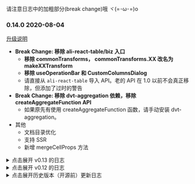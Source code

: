 
<Meta title="更新日志" />

请注意日志中的加粗部分(break change)哦 ヾ(=･ω･=)o

### 0.14.0 2020-08-04

[升级说明](https://github.com/alibaba/ali-react-table/blob/master/docs/from-0.13-to-0.14.md)

- **Break Change: 移除 ali-react-table/biz 入口**
  - **移除 commonTransforms， commonTransforms.XX 改名为 makeXXTransform**
  - **移除 useOperationBar 和 CustomColumnsDialog**
  - 请直接从 `ali-react-table` 导入 API。老的 API 在 1.0 以前不会真正移除，但添加了过时的警告
- **Break Change: 移除 dvt-aggregation 依赖，移除 createAggregateFunction API**
  - 如果原先有使用 createAggregateFunction 函数，请手动安装 dvt-aggregation。
- 其他
  - 文档目录优化
  - 支持 SSR
  - 新增 mergeCellProps 方法

<details>

<summary style={{ margin: '16px 0', cursor: 'pointer' }}>点击展开 v0.13 的日志</summary>

### v0.13.7 2020-07-28

fix: 优化 convertDrillTreeToCrossTree 生成的箭头样式

### v0.13.6 2020-07-10

deps: 移除依赖 carbon/icons-react

### v0.13.5 2020-06-03

fix: 避免 treeMode 覆盖第一列的 props; 修复 CrossTreeTable primary render/getCellProps 的参数

### v0.13.4 2020-06-17

deps: 移除没有用到的依赖 constate

### v0.13.3 2020-05-20

fix: 修复 rollup 打包错误

### v0.13.2 2020-05-19

- feat: 拖拽 <LinkTo kind="表格 / 常用功能示例" story="拖拽调整列宽">拖拽调整列宽</LinkTo>
- feat: 新增 <LinkTo kind="交叉与透视 / 交叉树状表格 / 文档" story="page">CrossTreeTable</LinkTo>
- feat: 新增部分 transform 的非受控用法
  - useColumnHoverTransform
  - useColumnHoverRangeTransform
  - useColumnResizeTransform
  - useSortTransform
  - useTreeModeTransform
- feat: 导出 Excel 文件时支持单元格合并

### v0.13.1 2020-04-26

- feat(biz): commonTransforms.sort 添加 keepDataSource 参数；为 commonTransforms.treeMode 生成的元素添加 className [#31](https://github.com/alibaba/ali-react-table/pull/31)

### v0.13.0 2020-04-20

- **Break Change: BaseTable primaryKey 的计算值只能为 string，移除 props.primaryKey 的默认值**
- feat: 导出内部的一些数据处理方法；导出 getTreeDepth 方法
- feat(biz): 添加 commonTransforms.columnRangeHover
- fix: 修改 TypeScript 的 target 为 ES2015 [#24](https://github.com/alibaba/ali-react-table/pull/24)

其他较小的调整：

- feat(biz)： 导出一些 commonTransforms 中的 TS 类型；
- feat(biz)： commonTransforms.orderField 也可以识别 `features.orderField`

</details>

<details>

<summary style={{ margin: '16px 0', cursor: 'pointer' }}>点击展开 v0.12 的日志</summary>

### v0.12.2 2020-04-17

- feat: commonTransforms.sort 支持上层传入自定义的渲染组件 [#23](https://github.com/alibaba/ali-react-table/pull/23)
- feat: 修改 proto TS 类型，添加 proto.extends [#14](https://github.com/alibaba/ali-react-table/pull/14)
- deps: 移除对 immer 和 react-dom 的依赖 [#16](https://github.com/alibaba/ali-react-table/pull/16)

### v0.12.1 2020-04-13

- 新增表格常见功能：自动单元格合并 [#4](https://github.com/alibaba/ali-react-table/pull/4)
- 优化加载图标的显示位置 [#13](https://github.com/alibaba/ali-react-table/pull/13)
- 优化表格行 hover 效果处理 [#12](https://github.com/alibaba/ali-react-table/pull/12)
- 新增：表头部分添加 onWheel 监听 [#10](https://github.com/alibaba/ali-react-table/pull/10)
- 新增：表格常见功能 treeMode 允许上层定义 isLeafNode [#6](https://github.com/alibaba/ali-react-table/pull/6)

### v0.12.0 2020-04-02

- ✨ 开源，NPM package 名称换为 ali-react-table
- 新增 ali-react-table/biz, ali-react-table/pivot 两个 sub-package
  - 表格常见功能相关符号通过 biz 进行导出
  - 交叉与透视功能相关符号通过 pivot 进行导出
- 移除了 BaseTable#onRowClick

</details>

<details>

<summary style={{ margin: '16px 0', cursor: 'pointer' }}>点击展开历史版本（开源前）更新日志</summary>

### v0.11.8 2020-03-30

- 新增 CustomColumnsDialog 组件

### v0.11.7 2020-03-29

- 新增 commonTransform.tips

### v0.11.6 2020-03-24

- 新增对 styled-components v3 的支持

### v0.11.3 2020-03-23

- 列配置新增 column.headerCellProps 指定表头单元格的 props
- 新增 commonTransform.columnHover
- 自定义列新增 column.features.enforceVisible
- 表格部分样式调整

### v0.11.0 2020-03-14

- 新增表头的虚拟滚动
- 性能优化：使用 div 来作为 virtualTop/virtualBottom
- 样式优化，规范化 CSS variables

### v0.10.1 2020-03-12

- **Cube 改名为 RecordMatrix，相关函数也修改了名称**（注意这是一个 break change，但用了 patch 进行发布）
- 优化表格边框样式

### v0.10.0 2020-03-11

- useVirtual 为 'auto' 时对应的阈值降低到 80 行 / 80 列
- **Break Change! BaseTable 移除了 fixedHeader/maxBodyHeight**
  - 请使用 style.height 与 style.overflow = 'auto' 来为表格设置固定高度
- New Feature lab 中新增了交叉表

### v0.9.0 2020-03-05

- **Break Change! 渲染表格操作栏的能力现在由 useOperationBar 的返回值的 view 组件进行提供**
  - 原先的 `operationBar.render` 方法被移除了，请使用 `<operationBar.view>...</operationBar.view>` 代替 render 方法
  - 下次真的不改了

### v0.8.0 2020-03-03

- **Break Change! 组件 OperationBarDiv 被移除了**
  - 渲染表格操作栏的能力现在由 useOperationBar 的返回值的 render 方法提供
- Feature: useVirtual 支持两个方向分别设置是否开启；useVirtual 默认值变为 `'auto'`
- 文档完善

### v0.7.0 2020-02-22

- **Break Change! BaseTable `hasOuterBorder` 属性被移除**
- Feature: 新增 `defaultColumnWidth` 属性，用于指定列的默认宽度
- Feature: 新增 `flowRoot` 属性，用于指定自定义的虚拟滚动的容器
- Fix: 修复虚拟滚动的相关问题

### v0.6.2 2020-02-19

- Feature: sort 支持单字段排序；优化对齐

### v0.6.1 2020-02-16

- **Break Change! 部分工具函数名称修改，详见文档。**
- Feature: BaseTable 添加虚拟滚动，优化表格单元格尺寸同步算法，优化表格性能。

### v0.5.0 2020-01-12

- Feature: 自定义列支持多层嵌套的 columns 结构
- Break Change! Column 配置调整：flags -> features， column.view.xxx -> column.xxx
- Break Change! getCellProps 方法签名调整，改为和 render 一致
- Break Change! 表格工具栏(OperationBar) 重构

### v0.4.0 2019-12-30

- biz-utils 新增 commonTransform.sort
- BREAK CHANGE: `useOperationBar` features 类型修改

### v0.3.1 2019-12-28

- 文档网站优化，升级到 storybook 5.3.0-rc.3，总算可以看到 stories 的源代码了
- biz-utils 新增构建树的方法，commonTransform.buildTree
- biz-utils 新增树状模式，commonTransform.treeMode

### v0.3.0 2019-12-27

- DvtTable 重命名为 BaseTable
- BaseTable 支持 column.view.hidden 与 column.view.lock
- 引入 dvt-aggregation 来进行聚合计算
- 新增 biz-utils，添加若干用于业务开发的表格特性
  - TableTransform 拓展机制
  - 数据导出
  - 自定义列

### v0.2.0 2019-12-19

- 新增 DvtTable 与 CrossTable
- 新增 buildDrillTree / buildCube 等用于构建数据立方的工具函数

</details>

